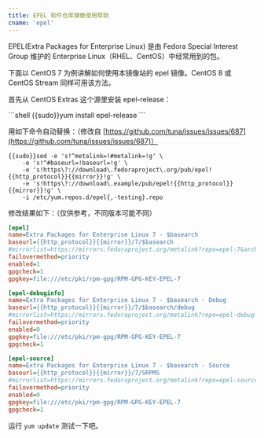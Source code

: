 ```yaml
---
title: EPEL 软件仓库镜像使用帮助
cname: 'epel'
---
```


EPEL(Extra Packages for Enterprise Linux) 是由 Fedora Special Interest Group 维护的 Enterprise Linux（RHEL、CentOS）中经常用到的包。


下面以 CentOS 7 为例讲解如何使用本镜像站的 epel 镜像。CentOS 8 或 CentOS Stream 同样可用该方法。

首先从 CentOS Extras 这个源里安装 epel-release：

<CodeBlock>
```shell
{{sudo}}yum install epel-release
```
</CodeBlock>

用如下命令自动替换：（修改自 [https://github.com/tuna/issues/issues/687](https://github.com/tuna/issues/issues/687)）

<CodeBlock>

```shell
{{sudo}}sed -e 's!^metalink=!#metalink=!g' \
    -e 's!^#baseurl=!baseurl=!g' \
    -e 's!https\?://download\.fedoraproject\.org/pub/epel!{{http_protocol}}{{mirror}}!g' \
    -e 's!https\?://download\.example/pub/epel!{{http_protocol}}{{mirror}}!g' \
    -i /etc/yum.repos.d/epel{,-testing}.repo
```

</CodeBlock>

修改结果如下：（仅供参考，不同版本可能不同）

<CodeBlock>

```ini
[epel]
name=Extra Packages for Enterprise Linux 7 - $basearch
baseurl={{http_protocol}}{{mirror}}/7/$basearch
#mirrorlist=https://mirrors.fedoraproject.org/metalink?repo=epel-7&arch=$basearch
failovermethod=priority
enabled=1
gpgcheck=1
gpgkey=file:///etc/pki/rpm-gpg/RPM-GPG-KEY-EPEL-7

[epel-debuginfo]
name=Extra Packages for Enterprise Linux 7 - $basearch - Debug
baseurl={{http_protocol}}{{mirror}}/7/$basearch/debug
#mirrorlist=https://mirrors.fedoraproject.org/metalink?repo=epel-debug-7&arch=$basearch
failovermethod=priority
enabled=0
gpgkey=file:///etc/pki/rpm-gpg/RPM-GPG-KEY-EPEL-7
gpgcheck=1

[epel-source]
name=Extra Packages for Enterprise Linux 7 - $basearch - Source
baseurl={{http_protocol}}{{mirror}}/7/SRPMS
#mirrorlist=https://mirrors.fedoraproject.org/metalink?repo=epel-source-7&arch=$basearch
failovermethod=priority
enabled=0
gpgkey=file:///etc/pki/rpm-gpg/RPM-GPG-KEY-EPEL-7
gpgcheck=1
```

</CodeBlock>

运行 `yum update` 测试一下吧。

